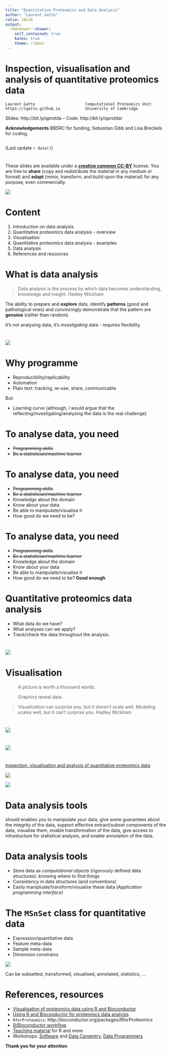 ```yaml
---
title: "Quantitative Proteomics and Data Analysis"
author: "Laurent Gatto"
ratio: 16x10
output:
  rmdshower::shower:
    self_contained: true
    katex: true
    theme: ribbon
---
```


# Inspection, visualisation and analysis of quantitative proteomics data

```
Laurent Gatto                      Computational Proteomics Unit
https://lgatto.github.io           University of Cambridge
```

Slides: http://bit.ly/qprotda -- Code: http://bit.ly/qprotdar

**Acknowledgements**  BBSRC for funding; Sebastian Gibb and Lisa Breckels for coding.

```
```

(Last update `r date()`)

# 

These slides are available under a
[**creative common CC-BY**](http://creativecommons.org/licenses/by/4.0/)
license. You are free to **share** (copy and redistribute the material
in any medium or format) and **adapt** (remix, transform, and build
upon the material) for any purpose, even commercially.

<img src="Figures/cc1.jpg">

# Content

1. Introduction on data analysis
2. Quantitative proteomics data analysis - overview
3. Visualisation
4. Quantitative proteomics data analysis - examples
5. Data analysis
6. References and resources


# What is data analysis

> Data analysis is the process by which data becomes understanding,
> knowledge and insight. Hadley Wickham

The ability to prepare and **explore** data, identify **patterns**
(good and pathological ones) and convincingly demonstrate that the
pattern are **genuine** (rather than random).

It's not analysing data, it's *investigating* data - requires flexibility.

# 

<img src="./Figures/Data_Analysis_Hadley_Wickham.png" class="cover">  


# Why programme

* Reproducibility/replicability
* Automation
* Plain text: tracking, re-use, share, communicable

But: 

* Learning curve (although, I would argue that the
reflecting/investigating/analysing the data is the real challenge)


# To analyse data, you need

* ~~Programming skills~~
* ~~Be a statistician/machine learner~~

# To analyse data, you need

* ~~Programming skills~~
* ~~Be a statistician/machine learner~~
* Knowledge about the domain
* Know about your data
* Be able to manipulate/visualise it
* How good do we need to be? 

# To analyse data, you need

* ~~Programming skills~~
* ~~Be a statistician/machine learner~~
* Knowledge about the domain
* Know about your data
* Be able to manipulate/visualise it
* How good do we need to be? **Good enough**

# Quantitative proteomics data analysis

* What data do we have? 
* What analyses can we apply?
* Track/check the data throughout the analysis.

# 

<img src="./Figures/qprotda.png" class="cover">

# Visualisation

> A picture is worth a thousand words.

> Graphics reveal data.


> Visualization can surprise you, but it doesn’t scale well. Modeling
> scales well, but it can’t surprise you. Hadley Wickham



# 

<img src="./Figures/choosing-a-good-chart.jpg" class="cover">

# 

<img src="./Figures/qprotda-with-plots.png" class="cover">

# 

[Inspection, visualisation and analysis of quantitative proteomics data](http://bit.ly/qprotdar)

<div class="double">
<p class="double-flow">
<img src="./Figures/msanim1.gif" class="one-col-image">
</p><p class="double-flow">
<img src="./Figures/msanim2.gif" class="one-col-image">
</p>
</div>


# Data analysis tools

should enables you to manipulate your data, give some guarantees about
the integrity of the data, support effective extract/subset components
of the data, visualise them, enable transformation of the data, give
access to infrastucture for statistical analysis, and enable
annotation of the data. 

# Data analysis tools 

* Store data as *computational objects* (rigorously defined data
  structures): knowing where to find things
* Consistency in data structures (and conventions)
* Easily manipluate/transform/visualise these data (*Application
  programming interface*)

# The `MSnSet` class for quantitative data

<div class="double">
<p class="double-flow">
* Expression/quantitative data
* Feature meta-data
* Sample meta-data
* Dimension constrains

</p><p class="double-flow">
<img src="Figures/msnset.png" class="one-col-image">
</p>
</div>

Can be subsetted, transformed, visualised, annotated, statistics, ...

# References, resources

* [Visualisation of proteomics data using R and Bioconductor](http://www.ncbi.nlm.nih.gov/pmc/articles/PMC4510819/)
* [Using R and Bioconductor for proteomics data analysis](http://arxiv.org/pdf/1305.6559v1.pdf)
* `RforProteomics`: http://bioconductor.org/packages/RforProteomics
* [R/Bioconductor workflow](http://bioconductor.org/help/workflows/proteomics/)
* [Teaching material](http://lgatto.github.io/TeachingMaterial/) for
  R and more
* Workshops: [Software](http://software-carpentry.org/) and
  [Data Carpentry](http://www.datacarpentry.org/), 
  [Data Programmers](http://www.dataprogrammers.net/)


**Thank you for your attention**
